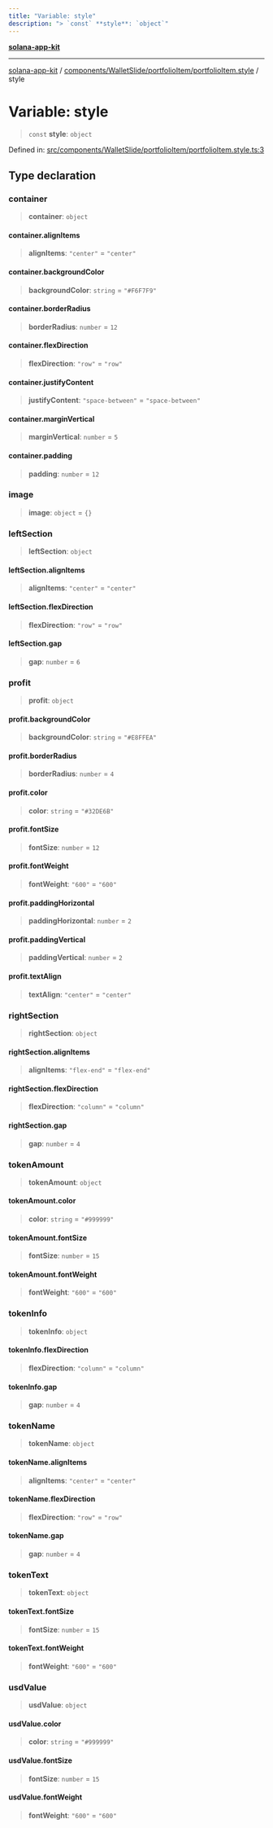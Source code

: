 ```yaml
---
title: "Variable: style"
description: "> `const` **style**: `object`"
---
```


[**solana-app-kit**](../../../../../README.mdx)

***

[solana-app-kit](../../../../../README.mdx) / [components/WalletSlide/portfolioItem/portfolioItem.style](../README.mdx) / style

# Variable: style

> `const` **style**: `object`

Defined in: [src/components/WalletSlide/portfolioItem/portfolioItem.style.ts:3](https://github.com/SendArcade/solana-social-starter/blob/b27156124ee1831d644b1af765e8d55a2885cd4f/src/components/WalletSlide/portfolioItem/portfolioItem.style.ts#L3)

## Type declaration

### container

> **container**: `object`

#### container.alignItems

> **alignItems**: `"center"` = `"center"`

#### container.backgroundColor

> **backgroundColor**: `string` = `"#F6F7F9"`

#### container.borderRadius

> **borderRadius**: `number` = `12`

#### container.flexDirection

> **flexDirection**: `"row"` = `"row"`

#### container.justifyContent

> **justifyContent**: `"space-between"` = `"space-between"`

#### container.marginVertical

> **marginVertical**: `number` = `5`

#### container.padding

> **padding**: `number` = `12`

### image

> **image**: `object` = `{}`

### leftSection

> **leftSection**: `object`

#### leftSection.alignItems

> **alignItems**: `"center"` = `"center"`

#### leftSection.flexDirection

> **flexDirection**: `"row"` = `"row"`

#### leftSection.gap

> **gap**: `number` = `6`

### profit

> **profit**: `object`

#### profit.backgroundColor

> **backgroundColor**: `string` = `"#E8FFEA"`

#### profit.borderRadius

> **borderRadius**: `number` = `4`

#### profit.color

> **color**: `string` = `"#32DE6B"`

#### profit.fontSize

> **fontSize**: `number` = `12`

#### profit.fontWeight

> **fontWeight**: `"600"` = `"600"`

#### profit.paddingHorizontal

> **paddingHorizontal**: `number` = `2`

#### profit.paddingVertical

> **paddingVertical**: `number` = `2`

#### profit.textAlign

> **textAlign**: `"center"` = `"center"`

### rightSection

> **rightSection**: `object`

#### rightSection.alignItems

> **alignItems**: `"flex-end"` = `"flex-end"`

#### rightSection.flexDirection

> **flexDirection**: `"column"` = `"column"`

#### rightSection.gap

> **gap**: `number` = `4`

### tokenAmount

> **tokenAmount**: `object`

#### tokenAmount.color

> **color**: `string` = `"#999999"`

#### tokenAmount.fontSize

> **fontSize**: `number` = `15`

#### tokenAmount.fontWeight

> **fontWeight**: `"600"` = `"600"`

### tokenInfo

> **tokenInfo**: `object`

#### tokenInfo.flexDirection

> **flexDirection**: `"column"` = `"column"`

#### tokenInfo.gap

> **gap**: `number` = `4`

### tokenName

> **tokenName**: `object`

#### tokenName.alignItems

> **alignItems**: `"center"` = `"center"`

#### tokenName.flexDirection

> **flexDirection**: `"row"` = `"row"`

#### tokenName.gap

> **gap**: `number` = `4`

### tokenText

> **tokenText**: `object`

#### tokenText.fontSize

> **fontSize**: `number` = `15`

#### tokenText.fontWeight

> **fontWeight**: `"600"` = `"600"`

### usdValue

> **usdValue**: `object`

#### usdValue.color

> **color**: `string` = `"#999999"`

#### usdValue.fontSize

> **fontSize**: `number` = `15`

#### usdValue.fontWeight

> **fontWeight**: `"600"` = `"600"`
